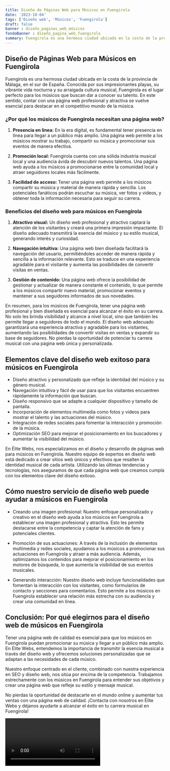 ```yaml
---
title: Diseño de Páginas Web para Músicos en Fuengirola
date: '2023-10-04'
tags: ['Diseño web', 'Músicos', 'Fuengirola']
draft: false
banner : diseño_paginas_web_músicos
fondoBanner : diseño_pagina_web_fuengirola
summary: Fuengirola es una hermosa ciudad ubicada en la costa de la provincia de Málaga, en el sur de España. Conocida por sus impresionantes playas, su vibrante vida nocturna y su arraigada cultura musical, Fuengirola es el lugar perfecto para los músicos que buscan dar a conocer su talento. En este sentido, contar con una página web profesional y atractiva se vuelve esencial para destacar en el competitivo mundo de la música.
---
```


## Diseño de Páginas Web para Músicos en Fuengirola

Fuengirola es una hermosa ciudad ubicada en la costa de la provincia de Málaga, en el sur de España. Conocida por sus impresionantes playas, su vibrante vida nocturna y su arraigada cultura musical, Fuengirola es el lugar perfecto para los músicos que buscan dar a conocer su talento. En este sentido, contar con una página web profesional y atractiva se vuelve esencial para destacar en el competitivo mundo de la música.

### ¿Por qué los músicos de Fuengirola necesitan una página web?

1. **Presencia en línea:** En la era digital, es fundamental tener presencia en línea para llegar a un público más amplio. Una página web permite a los músicos mostrar su trabajo, compartir su música y promocionar sus eventos de manera efectiva.

2. **Promoción local:** Fuengirola cuenta con una sólida industria musical local y una audiencia ávida de descubrir nuevos talentos. Una página web ayuda a los músicos a promocionarse entre la comunidad local y atraer seguidores locales más fácilmente.

3. **Facilidad de acceso:** Tener una página web permite a los músicos compartir su música y material de manera rápida y sencilla. Los potenciales fanáticos podrán escuchar su música, ver fotos y videos, y obtener toda la información necesaria para seguir su carrera.

### Beneficios del diseño web para músicos en Fuengirola

1. **Atractivo visual:** Un diseño web profesional y atractivo captará la atención de los visitantes y creará una primera impresión impactante. El diseño adecuado transmitirá la esencia del músico y su estilo musical, generando interés y curiosidad.

2. **Navegación intuitiva:** Una página web bien diseñada facilitará la navegación del usuario, permitiéndoles acceder de manera rápida y sencilla a la información relevante. Esto se traduce en una experiencia agradable para el visitante y aumenta las posibilidades de convertir visitas en ventas.

3. **Gestión de contenido:** Una página web ofrece la posibilidad de gestionar y actualizar de manera constante el contenido, lo que permite a los músicos compartir nuevo material, promocionar eventos y mantener a sus seguidores informados de sus novedades.

En resumen, para los músicos de Fuengirola, tener una página web profesional y bien diseñada es esencial para alcanzar el éxito en su carrera. No solo les brinda visibilidad y alcance a nivel local, sino que también les permite llegar a seguidores de todo el mundo. El diseño web adecuado garantizará una experiencia atractiva y agradable para los visitantes, aumentando las posibilidades de convertir visitas en ventas y expandir su base de seguidores. No pierdas la oportunidad de potenciar tu carrera musical con una página web única y personalizada.

<GifSeo />

<Cta />

## Elementos clave del diseño web exitoso para músicos en Fuengirola

- Diseño atractivo y personalizado que refleje la identidad del músico y su género musical.
- Navegación intuitiva y fácil de usar para que los visitantes encuentren rápidamente la información que buscan.
- Diseño responsivo que se adapte a cualquier dispositivo y tamaño de pantalla.
- Incorporación de elementos multimedia como fotos y vídeos para mostrar el talento y las actuaciones del músico.
- Integración de redes sociales para fomentar la interacción y promoción de la música.
- Optimización SEO para mejorar el posicionamiento en los buscadores y aumentar la visibilidad del músico.

En Élite Webs, nos especializamos en el diseño y desarrollo de páginas web para músicos en Fuengirola. Nuestro equipo de expertos en diseño web está dedicado a crear sitios web únicos y efectivos que resalten la identidad musical de cada artista. Utilizando las últimas tendencias y tecnologías, nos aseguramos de que cada página web que creamos cumpla con los elementos clave del diseño exitoso.

## Cómo nuestro servicio de diseño web puede ayudar a músicos en Fuengirola

- Creando una imagen profesional: Nuestro enfoque personalizado y creativo en el diseño web ayuda a los músicos en Fuengirola a establecer una imagen profesional y atractiva. Esto les permite destacarse entre la competencia y captar la atención de fans y potenciales clientes.

- Promoción de sus actuaciones: A través de la inclusión de elementos multimedia y redes sociales, ayudamos a los músicos a promocionar sus actuaciones en Fuengirola y atraer a más audiencia. Además, optimizamos los contenidos para mejorar el posicionamiento en los motores de búsqueda, lo que aumenta la visibilidad de sus eventos musicales.

- Generando interacción: Nuestro diseño web incluye funcionalidades que fomentan la interacción con los visitantes, como formularios de contacto y secciones para comentarios. Esto permite a los músicos en Fuengirola establecer una relación más estrecha con su audiencia y crear una comunidad en línea.

## Conclusión: Por qué elegirnos para el diseño web de músicos en Fuengirola

Tener una página web de calidad es esencial para que los músicos en Fuengirola puedan promocionar su música y llegar a un público más amplio. En Élite Webs, entendemos la importancia de transmitir la esencia musical a través del diseño web y ofrecemos soluciones personalizadas que se adaptan a las necesidades de cada músico.

Nuestro enfoque centrado en el cliente, combinado con nuestra experiencia en SEO y diseño web, nos sitúa por encima de la competencia. Trabajamos estrechamente con los músicos en Fuengirola para entender sus objetivos y crear una página web que refleje su estilo y mensaje musical.

No pierdas la oportunidad de destacarte en el mundo online y aumentar tus ventas con una página web de calidad. ¡Contacta con nosotros en Élite Webs y déjanos ayudarte a alcanzar el éxito en tu carrera musical en Fuengirola!

<Video />

<CtaBot job='Músicos' city='Fuengirola'/>

<Gmaps query='Fuengirola+españa+maps' />